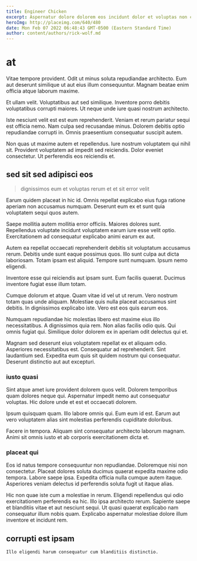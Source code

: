 ```yaml
---
title: Engineer Chicken
excerpt: Aspernatur dolore dolorem eos incidunt dolor et voluptas non commodi. Itaque sint eos vel sint illo natus laudantium sint. Culpa consequatur impedit autem aperiam reprehenderit inventore omnis sed nisi. Et sed voluptates illo pariatur.
heroImg: http://placeimg.com/640/480
date: Mon Feb 07 2022 06:48:43 GMT-0500 (Eastern Standard Time)
author: content/authors/rick-wolf.md
---
```

# at

Vitae tempore provident. Odit ut minus soluta repudiandae architecto. Eum aut deserunt similique ut aut eius illum consequuntur. Magnam beatae enim officia atque laborum maxime.
  
Et ullam velit. Voluptatibus aut sed similique. Inventore porro debitis voluptatibus corrupti maiores. Ut neque unde iure quasi nostrum architecto.
  
Iste nesciunt velit est est eum reprehenderit. Veniam et rerum pariatur sequi est officia nemo. Nam culpa sed recusandae minus. Dolorem debitis optio repudiandae corrupti in. Omnis praesentium consequatur suscipit autem.
  
Non quas ut maxime autem et repellendus. Iure nostrum voluptatem qui nihil sit. Provident voluptatem ad impedit sed reiciendis. Dolor eveniet consectetur. Ut perferendis eos reiciendis et.

## sed sit sed adipisci eos

> dignissimos eum et voluptas rerum et et sit error velit

Earum quidem placeat in hic id. Omnis repellat explicabo eius fuga ratione aperiam non accusamus numquam. Deserunt eum ex et sunt quia voluptatem sequi quos autem.
  
Saepe mollitia autem mollitia error officiis. Maiores dolores sunt. Repellendus voluptate incidunt voluptatem earum iure esse velit optio. Exercitationem ad consequatur explicabo animi earum ex aut.
  
Autem ea repellat occaecati reprehenderit debitis sit voluptatum accusamus rerum. Debitis unde sunt eaque possimus quos. Illo sunt culpa aut dicta laboriosam. Totam ipsam est aliquid. Tempore sunt numquam. Ipsum nemo eligendi.
  
Inventore esse qui reiciendis aut ipsam sunt. Eum facilis quaerat. Ducimus inventore fugiat esse illum totam.
  
Cumque dolorum et atque. Quam vitae id vel ut ut rerum. Vero nostrum totam quas unde aliquam. Molestiae quis nulla placeat accusamus sint debitis. In dignissimos explicabo iste. Vero est eos quis earum eos.
  
Numquam repudiandae hic molestias libero est maxime eius illo necessitatibus. A dignissimos quia rem. Non alias facilis odio quis. Qui omnis fugiat qui. Similique dolor dolorem ex in aperiam odit delectus qui et.
  
Magnam sed deserunt eius voluptatem repellat ex et aliquam odio. Asperiores necessitatibus est. Consequatur ad reprehenderit. Sint laudantium sed. Expedita eum quis sit quidem nostrum qui consequatur. Deserunt distinctio aut aut excepturi.

### iusto quasi

Sint atque amet iure provident dolorem quos velit. Dolorem temporibus quam dolores neque qui. Aspernatur impedit nemo aut consequatur voluptas. Hic dolore unde et est et occaecati dolorem.
  
Ipsum quisquam quam. Illo labore omnis qui. Eum eum id est. Earum aut vero voluptatem alias sint molestias perferendis cupiditate doloribus.
  
Facere in tempora. Aliquam sint consequatur architecto laborum magnam. Animi sit omnis iusto et ab corporis exercitationem dicta et.

### placeat qui

Eos id natus tempore consequuntur non repudiandae. Doloremque nisi non consectetur. Placeat dolores soluta ducimus quaerat expedita maxime odio tempora. Labore saepe ipsa. Expedita officia nulla cumque autem itaque. Asperiores veniam delectus id perferendis soluta fugit ut itaque alias.
  
Hic non quae iste cum a molestiae in rerum. Eligendi repellendus qui odio exercitationem perferendis ea hic. Illo ipsa architecto rerum. Sapiente saepe et blanditiis vitae et aut nesciunt sequi. Ut quasi quaerat explicabo nam consequatur illum nobis quam. Explicabo aspernatur molestiae dolore illum inventore et incidunt rem.

## corrupti est ipsam

```text
Illo eligendi harum consequatur cum blanditiis distinctio.
```


